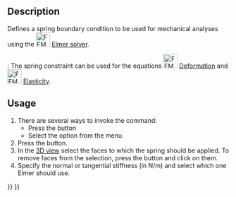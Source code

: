<languages/>
<translate>

<!--T:1-->
{{Docnav
|[[FEM_ConstraintTie|Constraint tie]]
|[[FEM_ConstraintForce|Constraint force]]
|[[FEM_Workbench|FEM]]
|IconL=FEM_ConstraintTie.svg
|IconR=FEM_ConstraintForce.svg
|IconC=Workbench_FEM.svg
}}

<!--T:2-->
{{GuiCommandContainer|
{{GuiCommand
|Name=FEM ConstraintSpring
|MenuLocation=Model → Mechanical boundary conditions and loads → Spring
|Workbenches=[[FEM_Workbench|FEM]]
|Shortcut=
|Version=0.20
|SeeAlso=
}}
{{GuiCommandFemInfo
|Solvers=Elmer
}}
}}

==Description== <!--T:3-->

<!--T:6-->
Defines a spring boundary condition to be used for mechanical analyses using the [[Image:FEM_SolverElmer.svg|32px]] [[FEM_SolverElmer|Elmer solver]].

<!--T:8-->
{{Version|0.21}}: The spring constraint can be used for the equations [[Image:FEM_EquationDeformation.svg|32px]] [[FEM_EquationDeformation|Deformation]] and [[Image:FEM_EquationElasticity.svg|32px]] [[FEM_EquationElasticity|Elasticity]]. 

==Usage== <!--T:4-->

<!--T:7-->
# There are several ways to invoke the command:
#* Press the {{Button|[[Image:FEM_ConstraintSpring.svg|16px]] [[FEM_ConstraintSpring|Spring]]}} button
#* Select the {{MenuCommand|Model → Mechanical boundary conditions and loads → [[Image:FEM_ConstraintSpring.svg|16px]] Spring}} option from the menu.
# Press the {{Button|Add}} button.
# In the [[3D_view|3D view]] select the faces to which the spring should be applied. To remove faces from the selection, press the {{Button|Remove}} button and click on them.
# Specify the normal or tangential stiffness (in N/m) and select which one Elmer should use.


<!--T:5-->
{{Docnav
|[[FEM_ConstraintTie|Constraint tie]]
|[[FEM_ConstraintForce|Constraint force]]
|[[FEM_Workbench|FEM]]
|IconL=FEM_ConstraintTie.svg
|IconR=FEM_ConstraintForce.svg
|IconC=Workbench_FEM.svg
}}

</translate>
{{FEM Tools navi{{#translation:}}}}
{{Userdocnavi{{#translation:}}}}